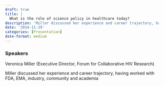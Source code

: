 ```yaml
---
draft: true 
title: |
  What is the role of science policy in healthcare today?
description: 'Miller discussed her experience and career trajectory, having worked with FDA, EMA, industry, community and academia'
date: '2014-11-19'
categories: [Presentation]
date-format: medium 
---
```



### Speakers  
Veronica Miller (Executive Director, Forum for Collaborative HIV Research)

Miller discussed her experience and career trajectory, having worked with FDA, EMA, industry, community and academia


